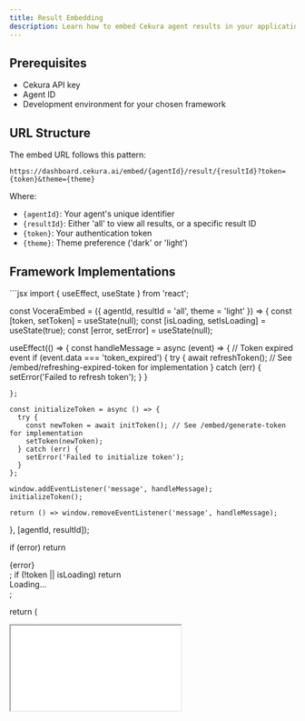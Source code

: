 ---
title: Result Embedding
description: Learn how to embed Cekura agent results in your application using our embed widget. For token management details, see our [Token Generation](/embed/generate-token) and [Token Refresh](/embed/refreshing-expired-token) guides.
---

## Prerequisites

- Cekura API key
- Agent ID
- Development environment for your chosen framework

## URL Structure

The embed URL follows this pattern:

```
https://dashboard.cekura.ai/embed/{agentId}/result/{resultId}?token={token}&theme={theme}
```

Where:

- `{agentId}`: Your agent's unique identifier
- `{resultId}`: Either 'all' to view all results, or a specific result ID
- `{token}`: Your authentication token
- `{theme}`: Theme preference ('dark' or 'light')

## Framework Implementations

<Tabs>
  <Tab title="React">
```jsx
import { useEffect, useState } from 'react';

const VoceraEmbed = ({ agentId, resultId = 'all', theme = 'light' }) => {
const [token, setToken] = useState(null);
const [isLoading, setIsLoading] = useState(true);
const [error, setError] = useState(null);

useEffect(() => {
const handleMessage = async (event) => {
// Token expired event
if (event.data === 'token_expired') {
try {
await refreshToken(); // See /embed/refreshing-expired-token for implementation
} catch (err) {
setError('Failed to refresh token');
}
}

    };

    const initializeToken = async () => {
      try {
        const newToken = await initToken(); // See /embed/generate-token for implementation
        setToken(newToken);
      } catch (err) {
        setError('Failed to initialize token');
      }
    };

    window.addEventListener('message', handleMessage);
    initializeToken();

    return () => window.removeEventListener('message', handleMessage);

}, [agentId, resultId]);

if (error) return <div className="error-message">{error}</div>;
if (!token || isLoading) return <div className="loading-state">Loading...</div>;

return (
<iframe
src={`https://dashboard.cekura.ai/embed/${agentId}/result/${resultId}?token=${token}&theme=${theme}`}
className="w-full h-[950px] border-0"
allowFullScreen
loading="lazy"
title="Cekura Embed"
/>
);
};

export default VoceraEmbed;
```
  </Tab>
  <Tab title="Vue">
```vue
<template>
  <div class="vocera-embed-container">
    <div v-if="error" class="error-message">{{ error }}</div>
    <iframe
      v-else-if="token && !isLoading"
      :src="embedUrl"
      class="w-full h-[950px] border-0"
      allowfullscreen
      loading="lazy"
      title="Cekura Embed"
    />
    <div v-else class="loading-state">Loading...</div>
  </div>
</template>

<script>
export default {
  name: 'VoceraEmbed',
  props: {
    agentId: {
      type: String,
      required: true
    },
    resultId: {
      type: String,
      default: 'all'
    },
    theme: {
      type: String,
      default: 'light',
      validator: value => ['dark', 'light'].includes(value)
    }
  },
  data() {
    return {
      token: null,
      isLoading: true,
      error: null
    }
  },
  computed: {
    embedUrl() {
      return `https://dashboard.cekura.ai/embed/${this.agentId}/result/${this.resultId}?token=${this.token}&theme=${this.theme}`;
    }
  },
  methods: {
    async handleMessage(event) {
      if (event.data === 'token_expired') {
        try {
          await this.refreshToken(); // See /embed/refreshing-expired-token
        } catch (err) {
          this.error = 'Failed to refresh token';
        }
      }

     
    },
    async initializeToken() {
      try {
        this.token = await this.initToken(); // See /embed/generate-token
      } catch (err) {
        this.error = 'Failed to initialize token';
      }
    }
  },
  async mounted() {
    window.addEventListener('message', this.handleMessage);
    await this.initializeToken();
  },
  beforeUnmount() {
    window.removeEventListener('message', this.handleMessage);
  }
};
</script>

<style scoped>
.error-message {
  color: red;
  padding: 1rem;
}
.loading-state {
  padding: 1rem;
  text-align: center;
}
</style>

````
  </Tab>
  <Tab title="Angular">
```typescript
// vocera-embed.component.ts
import { Component, Input, OnInit, OnDestroy } from '@angular/core';
import { DomSanitizer, SafeUrl } from '@angular/platform-browser';

@Component({
  selector: 'app-vocera-embed',
  template: `
    <div class="vocera-embed-container">
      <div *ngIf="error" class="error-message">{{ error }}</div>
      <iframe
        *ngIf="token && !isLoading"
        [src]="embedUrl"
        class="w-full h-[950px] border-0"
        allowfullscreen
        loading="lazy"
        title="Cekura Embed"
      ></iframe>
      <div *ngIf="!token || isLoading" class="loading-state">Loading...</div>
    </div>
  `,
  styles: [`
    .error-message {
      color: red;
      padding: 1rem;
    }
    .loading-state {
      padding: 1rem;
      text-align: center;
    }
  `]
})
export class VoceraEmbedComponent implements OnInit, OnDestroy {
  @Input() agentId!: string;
  @Input() resultId: string = 'all';
  @Input() theme: 'dark' | 'light' = 'light';

  token: string | null = null;
  isLoading = true;
  error: string | null = null;

  constructor(private sanitizer: DomSanitizer) {}

  get embedUrl(): SafeUrl {
    const url = `https://dashboard.cekura.ai/embed/${this.agentId}/result/${this.resultId}?token=${this.token}&theme=${this.theme}`;
    return this.sanitizer.bypassSecurityTrustResourceUrl(url);
  }

  async handleMessage(event: MessageEvent): Promise<void> {
    if (event.data === 'token_expired') {
      try {
        await this.refreshToken(); // See /embed/refreshing-expired-token
      } catch (err) {
        this.error = 'Failed to refresh token';
      }
    }


  }

  async ngOnInit(): Promise<void> {
    window.addEventListener('message', this.handleMessage.bind(this));
    try {
      this.token = await this.initToken(); // See /embed/generate-token
    } catch (err) {
      this.error = 'Failed to initialize token';
    }
  }

  ngOnDestroy(): void {
    window.removeEventListener('message', this.handleMessage.bind(this));
  }
}
````

  </Tab>
  <Tab title="HTML/JavaScript">
```javascript
class VoceraEmbed {
  constructor(containerId, agentId, resultId = 'all', theme = 'light') {
    this.container = document.getElementById(containerId);
    this.agentId = agentId;
    this.resultId = resultId;
    this.theme = theme;
    this.token = null;
    this.isLoading = true;
    
    this.init();
  }

async init() {
try {
this.token = await this.initToken(); // See /embed/generate-token
this.createIframe();
window.addEventListener('message', this.handleMessage.bind(this));
} catch (err) {
this.showError('Failed to initialize token');
}
}

handleMessage(event) {
if (event.data === 'token_expired') {
this.handleTokenExpiration();
}

}

async handleTokenExpiration() {
try {
await this.refreshToken(); // See /embed/refreshing-expired-token
this.updateIframe();
} catch (err) {
this.showError('Failed to refresh token');
}
}

createIframe() {
const iframe = document.createElement('iframe');
iframe.width = '100%';
iframe.height = '950';
iframe.style.border = '0';
iframe.allowFullscreen = true;
iframe.loading = 'lazy';
iframe.title = 'Cekura Embed';

    this.iframe = iframe;
    this.updateIframe();
    this.container.appendChild(iframe);

}

updateIframe() {
if (this.iframe && this.token) {
this.iframe.src = `https://dashboard.cekura.ai/embed/${this.agentId}/result/${this.resultId}?token=${this.token}&theme=${this.theme}`;
}
}

showError(message) {
const errorDiv = document.createElement('div');
errorDiv.className = 'error-message';
errorDiv.style.color = 'red';
errorDiv.style.padding = '1rem';
errorDiv.textContent = message;

    this.container.innerHTML = '';
    this.container.appendChild(errorDiv);

}

hideLoading() {
const loadingElement = this.container.querySelector('.loading-state');
if (loadingElement) {
loadingElement.remove();
}
}
}

// Usage examples
const allResults = new VoceraEmbed('vocera-embed', 'YOUR_AGENT_ID', 'all', 'dark'); // View all results with dark theme
const specificResult = new VoceraEmbed('vocera-embed', 'YOUR_AGENT_ID', 'RESULT_ID', 'light'); // View specific result with light theme

````
  </Tab>
</Tabs>

## Event Handling

Each framework implementation above includes handlers for these core events:

```javascript
// Token expired event
if (event.data === 'token_expired') {
  await refreshToken(); // See /embed/refreshing-expired-token for implementation
}
````

For token management implementation details, refer to:

- [Token Generation Guide](/embed/generate-token)
- [Token Refresh Guide](/embed/refreshing-expired-token)

